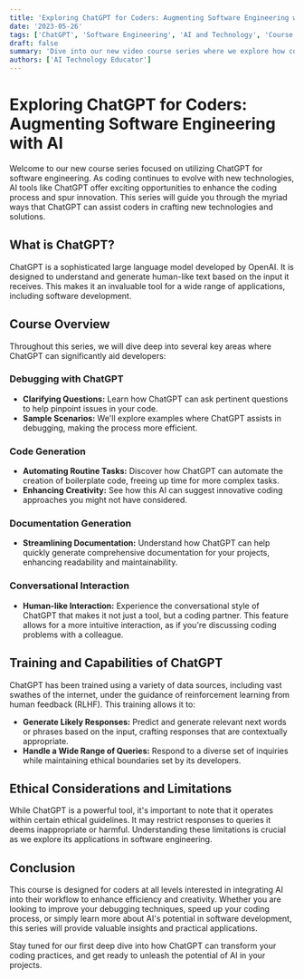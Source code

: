 ```yaml
---
title: 'Exploring ChatGPT for Coders: Augmenting Software Engineering with AI'
date: '2023-05-26'
tags: ['ChatGPT', 'Software Engineering', 'AI and Technology', 'Course Introduction']
draft: false
summary: 'Dive into our new video course series where we explore how coders can leverage ChatGPT to enhance software engineering tasks. This introduction outlines what to expect from the course, including debugging, code generation, and the unique conversational capabilities of ChatGPT.'
authors: ['AI Technology Educator']
---
```


# Exploring ChatGPT for Coders: Augmenting Software Engineering with AI

Welcome to our new course series focused on utilizing ChatGPT for software engineering. As coding continues to evolve with new technologies, AI tools like ChatGPT offer exciting opportunities to enhance the coding process and spur innovation. This series will guide you through the myriad ways that ChatGPT can assist coders in crafting new technologies and solutions.

## What is ChatGPT?

ChatGPT is a sophisticated large language model developed by OpenAI. It is designed to understand and generate human-like text based on the input it receives. This makes it an invaluable tool for a wide range of applications, including software development.

## Course Overview

Throughout this series, we will dive deep into several key areas where ChatGPT can significantly aid developers:

### Debugging with ChatGPT
- **Clarifying Questions:** Learn how ChatGPT can ask pertinent questions to help pinpoint issues in your code.
- **Sample Scenarios:** We'll explore examples where ChatGPT assists in debugging, making the process more efficient.

### Code Generation
- **Automating Routine Tasks:** Discover how ChatGPT can automate the creation of boilerplate code, freeing up time for more complex tasks.
- **Enhancing Creativity:** See how this AI can suggest innovative coding approaches you might not have considered.

### Documentation Generation
- **Streamlining Documentation:** Understand how ChatGPT can help quickly generate comprehensive documentation for your projects, enhancing readability and maintainability.

### Conversational Interaction
- **Human-like Interaction:** Experience the conversational style of ChatGPT that makes it not just a tool, but a coding partner. This feature allows for a more intuitive interaction, as if you're discussing coding problems with a colleague.

## Training and Capabilities of ChatGPT

ChatGPT has been trained using a variety of data sources, including vast swathes of the internet, under the guidance of reinforcement learning from human feedback (RLHF). This training allows it to:

- **Generate Likely Responses:** Predict and generate relevant next words or phrases based on the input, crafting responses that are contextually appropriate.
- **Handle a Wide Range of Queries:** Respond to a diverse set of inquiries while maintaining ethical boundaries set by its developers.

## Ethical Considerations and Limitations

While ChatGPT is a powerful tool, it's important to note that it operates within certain ethical guidelines. It may restrict responses to queries it deems inappropriate or harmful. Understanding these limitations is crucial as we explore its applications in software engineering.

## Conclusion

This course is designed for coders at all levels interested in integrating AI into their workflow to enhance efficiency and creativity. Whether you are looking to improve your debugging techniques, speed up your coding process, or simply learn more about AI's potential in software development, this series will provide valuable insights and practical applications.

Stay tuned for our first deep dive into how ChatGPT can transform your coding practices, and get ready to unleash the potential of AI in your projects.

